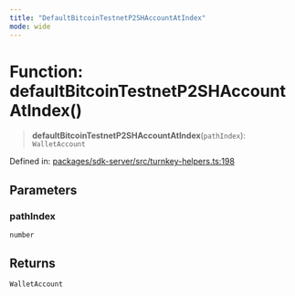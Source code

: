 ```yaml
---
title: "DefaultBitcoinTestnetP2SHAccountAtIndex"
mode: wide
---
```

  
# Function: defaultBitcoinTestnetP2SHAccountAtIndex()

> **defaultBitcoinTestnetP2SHAccountAtIndex**(`pathIndex`): `WalletAccount`

Defined in: [packages/sdk-server/src/turnkey-helpers.ts:198](https://github.com/tkhq/sdk/blob/main/packages/sdk-server/src/turnkey-helpers.ts#L198)

## Parameters

### pathIndex

`number`

## Returns

`WalletAccount`
